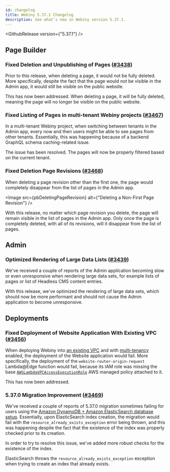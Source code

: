```yaml
---
id: changelog
title: Webiny 5.37.1 Changelog
description: See what's new in Webiny version 5.37.1.
---
```



<GithubRelease version={"5.37.1"} />

## Page Builder

### Fixed Deletion and Unpublishing of Pages ([#3438](https://github.com/webiny/webiny-js/pull/3438))

Prior to this release, when deleting a page, it would not be fully deleted. More specifically, despite the fact that the page would not be visible in the Admin app, it would still be visible on the public website.

This has now been addressed. When deleting a page, it will be fully deleted, meaning the page will no longer be visible on the public website.

### Fixed Listing of Pages in multi-tenant Webiny projects  ([#3467](https://github.com/webiny/webiny-js/pull/3467))

In a multi-tenant Webiny project, when switching between tenants in the Admin app, every now and then users might be able to see pages from other tenants. Essentially, this was happening because of a backend GraphQL schema caching-related issue.

The issue has been resolved. The pages will now be properly filtered based on the current tenant.

### Fixed Deletion Page Revisions  ([#3468](https://github.com/webiny/webiny-js/pull/3468))

When deleting a page revision other than the first one, the page would completely disappear from the list of pages in the Admin app. 

<Image src={pbDeletingPageRevision} alt={"Deleting a Non-First Page Revision"} />

With this release, no matter which page revision you delete, the page will remain visible in the list of pages in the Admin app. Only once the page is completely deleted, with all of its revisions, will it disappear from the list of pages.

## Admin

### Optimized Rendering of Large Data Lists ([#3439](https://github.com/webiny/webiny-js/pull/3439))

We've received a couple of reports of the Admin application becoming slow or even unresponsive when rendering large data sets, for example lists of pages or list of Headless CMS content entries.

With this release, we've optimized the rendering of large data sets, which should now be more performant and should not cause the Admin application to become unresponsive.

## Deployments

### Fixed Deployment of Website Application With Existing VPC ([#3456](https://github.com/webiny/webiny-js/pull/3456))

When deploying Webiny into [an existing VPC](/docs/{version}/enterprise/use-existing-amazon-vpc) and with [multi-tenancy](/docs/{version}/enterprise/multi-tenancy) enabled, the deployment of the Website application would fail. More specifically, the deployment of the `website-router-origin-request` Lambda@Edge function would fail, because its IAM role was missing the base [`AWSLambdaVPCAccessExecutionRole`](https://docs.aws.amazon.com/aws-managed-policy/latest/reference/AWSLambdaVPCAccessExecutionRole.html) AWS managed policy attached to it.

This has now been addressed. 

### 5.37.0 Migration Improvement ([#3469](https://github.com/webiny/webiny-js/pull/3469))

We've received a couple of reports of 5.37.0 migration sometimes failing for users using the [Amazon DynamoDB + Amazon ElasticSearch database setup](/docs/architecture/introduction#different-database-setups). Essentially, upon ElasticSearch index creation, the migration would fail with the `resource_already_exists_exception` error being thrown, and this was happening despite the fact that the existence of the index was properly checked prior to its creation.

In order to try to resolve this issue, we've added more robust checks for the existence of the index.

<Alert type="info">

  ElasticSearch throws the `resource_already_exists_exception` exception when trying to create an index that already exists.

</Alert>










